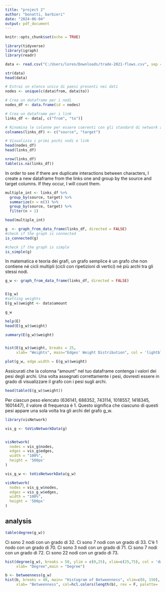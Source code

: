 ```yaml
---
title: "project 2"
author: "bonatti, barbieri"
date: "2024-06-04"
output: pdf_document
---
```


```r
knitr::opts_chunk$set(echo = TRUE)

library(tidyverse)
library(igraph)
library(readr)
```


```r
data <- read.csv("C:/Users/loren/Downloads/trade-2021-flows.csv", sep = "",header = T)

str(data)
head(data)
```


```r
# Estrai un elenco unico di paesi presenti nei dati
nodes <- unique(c(data$from, data$to))

# Crea un dataframe per i nodi
nodes_df <- data.frame(id = nodes)

# Crea un dataframe per i link
links_df <- data[, c("from", "to")]

# Rinomina le colonne per essere coerenti con gli standard di network analysis
colnames(links_df) <- c("source", "target")

# Visualizza i primi pochi nodi e link
head(nodes_df)
head(links_df)

nrow(links_df)
table(is.na(links_df))
```

In order to see if there are duplicate interactions between characters, I create a new dataframe from the links one and group by the source and target columns. If they occur, I will count them.

```r
multiple_int <- links_df %>%
  group_by(source, target) %>%
  summarize(n = n()) %>%
  group_by(source, target) %>%
  filter(n > 1)

head(multiple_int)
```


```r
g  <- graph_from_data_frame(links_df, directed = FALSE)
#check if the graph is connected
is_connected(g)
```
```r
#check if the graph is simple
is_simple(g)
```
In matematica e teoria dei grafi, un grafo semplice è un grafo che non contiene né cicli multipli (cicli con ripetizioni di vertici) né più archi tra gli stessi nodi.

```r
g_w <- graph_from_data_frame(links_df, directed = FALSE)


E(g_w)
#setting weights
E(g_w)$weight <- data$amount 

g_w

help(E)
head(E(g_w)$weight)

summary(E(g_w)$weight)


hist(E(g_w)$weight, breaks = 25,
     xlab= "Weights", main="Edges' Weight Distribution", col = 'lightblue', border = 'white', ylim=c(0,1000), xlim = c(3947486, 134865996900))

plot(g_w, edge.width = E(g_w)$weight)
```
Assicurati che la colonna "amount" nel tuo dataframe contenga i valori dei pesi degli archi. Una volta assegnati correttamente i pesi, dovresti essere in grado di visualizzare il grafo con i pesi sugli archi.



```r
head(table(E(g_w)$weight))
```
Per ciascun peso elencato (636141, 688352, 743114, 1018557, 1418345, 1601447), il valore di frequenza è 1. Questo significa che ciascuno di questi pesi appare una sola volta tra gli archi del grafo g_w.

```r
library(visNetwork)

vis_g <- toVisNetworkData(g)


visNetwork(
  nodes = vis_g$nodes,
  edges = vis_g$edges,
  width = "100%",
  height = '500px'
)

```
```r
vis_g_w <- toVisNetworkData(g_w)

visNetwork(
  nodes = vis_g_w$nodes,
  edges = vis_g_w$edges,
  width = "100%",
  height = '500px'
)
```



## analysis 

```r
table(degree(g_w))
```

Ci sono 2 nodi con un grado di 32.
Ci sono 7 nodi con un grado di 33.
C'è 1 nodo con un grado di 70.
Ci sono 3 nodi con un grado di 71.
Ci sono 7 nodi con un grado di 72.
Ci sono 22 nodi con un grado di 73.


```r
hist(degree(g_w), breaks = 50, ylim = c(0,25), xlim=c(25,75), col = 'darkorange',
     xlab= "Degree",main = "Degree")

```

```r
b <- betweenness(g_w)
hist(b, breaks = 40, main= "Histogram of Betweenness", xlim=c(0, 150), ylim= c(0,70),
     xlab= "Betweenness", col=hcl.colors(length(b), rev = F, palette= 'blues'))
```

